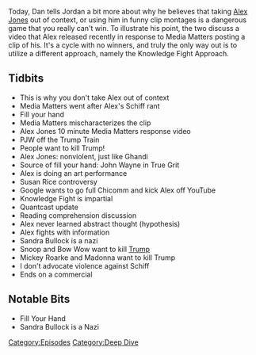 {{DEFAULTSORT:
    #_EPISODE_0028:How Not To Cover Alex Jones
}}{{Episode
    | title           = How Not To Cover Alex Jones
    | caption         = Listen to this episode on [https://knowledgefight.libsyn.com/how-not-to-cover-alex-jones Libsyn] [https://open.spotify.com/episode/0DfVTa7g0bRxP64ZkDTtcw Spotify], Read the [[Transcript/28: How Not To Cover Alex Jones|Unofficial Transcript]]
    | episodeNumber   = 28
    | length          = 01:54:51
    | airDate         = April 10, 2017
    | episodeType     = [[:Category:Deep Dive|Deep Dive]]
    | appearance      = [[Paul Joseph Watson]], [[John Wayne]], [[Susan Rice]], [[Adam Schiff]]
    | beverage        = Conundrum Red Wine
    | previousEpisode = [[27: March 31, 2017]]
    | nextEpisode     = [[29: April 11, 2017]]
}}

{{Stub}}

Today, Dan tells Jordan a bit more about why he believes that taking [[Alex Jones]] out of context, or using him in funny clip montages is a dangerous game that you really can't win. To illustrate his point, the two discuss a video that Alex released recently in response to Media Matters posting a clip of his. It's a cycle with no winners, and truly the only way out is to utilize a different approach, namely the Knowledge Fight Approach.

==Tidbits==

*This is why you don't take Alex out of context
*Media Matters went after Alex's Schiff rant
*Fill your hand
*Media Matters mischaracterizes the clip
*Alex Jones 10 minute Media Matters response video
*PJW off the Trump Train
*People want to kill Trump!
*Alex Jones: nonviolent, just like Ghandi
*Source of fill your hand: John Wayne in True Grit
*Alex is doing an art performance
*Susan Rice controversy
*Google wants to go full Chicomm and kick Alex off YouTube
*Knowledge Fight is impartial
*Quantcast update
*Reading comprehension discussion
*Alex never learned abstract thought (hypothesis)
*Alex fights with information
*Sandra Bullock is a nazi
*Snoop and Bow Wow want to kill [[Donald Trump|Trump]]
*Mickey Roarke and Madonna want to kill Trump
*I don't advocate violence against Schiff
*Ends on a commercial

==Notable Bits==

*Fill Your Hand
*Sandra Bullock is a Nazi

[[Category:Episodes]]
[[Category:Deep Dive]]
